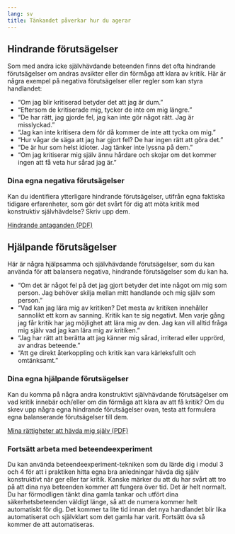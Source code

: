```yaml
---
lang: sv
title: Tänkandet påverkar hur du agerar
---
```


## Hindrande förutsägelser

Som med andra icke självhävdande beteenden finns det ofta hindrande
förutsägelser om andras avsikter eller din förmåga att klara av kritik.
Här är några exempel på negativa förutsägelser eller regler som kan
styra handlandet:

-   "Om jag blir kritiserad betyder det att jag är dum."
-   "Eftersom de kritiserade mig, tycker de inte om mig längre."
-   "De har rätt, jag gjorde fel, jag kan inte gör något rätt. Jag är
    misslyckad."
-   "Jag kan inte kritisera dem för då kommer de inte att tycka om mig."
-   "Hur vågar de säga att jag har gjort fel? De har ingen rätt att göra
    det."
-   "De är hur som helst idioter. Jag tänker inte lyssna på dem."
-   "Om jag kritiserar mig själv ännu hårdare och skojar om det kommer
    ingen att få veta hur sårad jag är."

### Dina egna negativa förutsägelser

Kan du identifiera ytterligare hindrande förutsägelser, utifrån egna
faktiska tidigare erfarenheter, som gör det svårt för dig att möta
kritik med konstruktiv självhävdelse? Skriv upp dem.

::: {.content-visible when-format="html"}
[Hindrande antaganden (PDF)](forms/f0a1c31a82f11d157bae31eddf7ddc1f.pdf)
:::

## Hjälpande förutsägelser

Här är några hjälpsamma och självhävdande förutsägelser, som du kan
använda för att balansera negativa, hindrande förutsägelser som du kan
ha.

-   "Om det är något fel på det jag gjort betyder det inte något om mig
    som person. Jag behöver skilja mellan mitt handlande och mig själv
    som person."
-   "Vad kan jag lära mig av kritiken? Det mesta av kritiken innehåller
    sannolikt ett korn av sanning. Kritik kan te sig negativt. Men varje
    gång jag får kritik har jag möjlighet att lära mig av den. Jag kan
    vill alltid fråga mig själv vad jag kan lära mig av kritiken."
-   "Jag har rätt att berätta att jag känner mig sårad, irriterad eller
    upprörd, av andras beteende."
-   "Att ge direkt återkoppling och kritik kan vara kärleksfullt och
    omtänksamt."

### Dina egna hjälpande förutsägelser

Kan du komma på några andra konstruktivt självhävdande förutsägelser om
vad kritik innebär och/eller om din förmåga att klara av att få kritik?
Om du skrev upp några egna hindrande förutsägelser ovan, testa att
formulera egna balanserande förutsägelser till dem.

::: {.content-visible when-format="html"}
[Mina rättigheter att hävda mig själv (PDF)](forms/f8c76e544bba93a736da77ee106f5ca4.pdf)
:::

### Fortsätt arbeta med beteendeexperiment

Du kan använda beteendeexperiment-tekniken som du lärde dig i modul 3
och 4 för att i praktiken hitta egna bra anledningar hävda dig själv
konstruktivt när ger eller tar kritik. Kanske märker du att du har svårt
att tro på att dina nya beteenden kommer att fungera över tid. Det är
helt normalt. Du har förmodligen tänkt dina gamla tankar och utfört dina
säkerhetsbeteenden väldigt länge, så att de numera kommer helt
automatiskt för dig. Det kommer ta lite tid innan det nya handlandet
blir lika automatiserat och självklart som det gamla har varit. Fortsätt
öva så kommer de att automatiseras.
